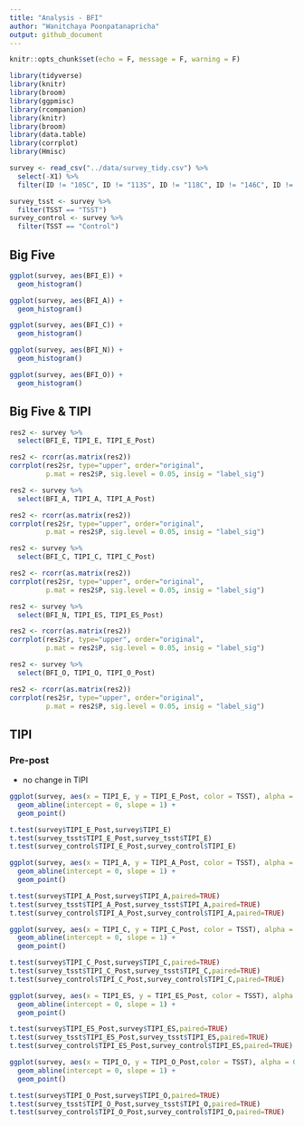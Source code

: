 ```yaml
---
title: "Analysis - BFI"
author: "Wanitchaya Poonpatanapricha"
output: github_document
---
```


```r
knitr::opts_chunk$set(echo = F, message = F, warning = F)

library(tidyverse)
library(knitr)
library(broom)
library(ggpmisc)
library(rcompanion)
library(knitr)
library(broom)
library(data.table)
library(corrplot)
library(Hmisc)
```

```r
survey <- read_csv("../data/survey_tidy.csv") %>%
  select(-X1) %>%
  filter(ID != "105C", ID != "113S", ID != "118C", ID != "146C", ID != "151C")

survey_tsst <- survey %>%
  filter(TSST == "TSST")
survey_control <- survey %>%
  filter(TSST == "Control")
```

## Big Five
```r
ggplot(survey, aes(BFI_E)) +
  geom_histogram()
```
```r
ggplot(survey, aes(BFI_A)) +
  geom_histogram()
```
```r
ggplot(survey, aes(BFI_C)) +
  geom_histogram()
```
```r
ggplot(survey, aes(BFI_N)) +
  geom_histogram()
```
```r
ggplot(survey, aes(BFI_O)) +
  geom_histogram()
```


## Big Five & TIPI
```r
res2 <- survey %>%
  select(BFI_E, TIPI_E, TIPI_E_Post)

res2 <- rcorr(as.matrix(res2))
corrplot(res2$r, type="upper", order="original", 
         p.mat = res2$P, sig.level = 0.05, insig = "label_sig")
```

```r
res2 <- survey %>%
  select(BFI_A, TIPI_A, TIPI_A_Post)

res2 <- rcorr(as.matrix(res2))
corrplot(res2$r, type="upper", order="original", 
         p.mat = res2$P, sig.level = 0.05, insig = "label_sig")
```

```r
res2 <- survey %>%
  select(BFI_C, TIPI_C, TIPI_C_Post)

res2 <- rcorr(as.matrix(res2))
corrplot(res2$r, type="upper", order="original", 
         p.mat = res2$P, sig.level = 0.05, insig = "label_sig")
```

```r
res2 <- survey %>%
  select(BFI_N, TIPI_ES, TIPI_ES_Post)

res2 <- rcorr(as.matrix(res2))
corrplot(res2$r, type="upper", order="original", 
         p.mat = res2$P, sig.level = 0.05, insig = "label_sig")
```

```r
res2 <- survey %>%
  select(BFI_O, TIPI_O, TIPI_O_Post)

res2 <- rcorr(as.matrix(res2))
corrplot(res2$r, type="upper", order="original", 
         p.mat = res2$P, sig.level = 0.05, insig = "label_sig")
```





## TIPI
### Pre-post
* no change in TIPI
```r
ggplot(survey, aes(x = TIPI_E, y = TIPI_E_Post, color = TSST), alpha = 0.5) +
  geom_abline(intercept = 0, slope = 1) +
  geom_point() 

t.test(survey$TIPI_E_Post,survey$TIPI_E)
t.test(survey_tsst$TIPI_E_Post,survey_tsst$TIPI_E)
t.test(survey_control$TIPI_E_Post,survey_control$TIPI_E)
```

```r
ggplot(survey, aes(x = TIPI_A, y = TIPI_A_Post, color = TSST), alpha = 0.5) +
  geom_abline(intercept = 0, slope = 1) +
  geom_point()

t.test(survey$TIPI_A_Post,survey$TIPI_A,paired=TRUE)
t.test(survey_tsst$TIPI_A_Post,survey_tsst$TIPI_A,paired=TRUE)
t.test(survey_control$TIPI_A_Post,survey_control$TIPI_A,paired=TRUE)
```

```r
ggplot(survey, aes(x = TIPI_C, y = TIPI_C_Post, color = TSST), alpha = 0.5) +
  geom_abline(intercept = 0, slope = 1) +
  geom_point()

t.test(survey$TIPI_C_Post,survey$TIPI_C,paired=TRUE)
t.test(survey_tsst$TIPI_C_Post,survey_tsst$TIPI_C,paired=TRUE)
t.test(survey_control$TIPI_C_Post,survey_control$TIPI_C,paired=TRUE)
```

```r
ggplot(survey, aes(x = TIPI_ES, y = TIPI_ES_Post, color = TSST), alpha = 0.5) +
  geom_abline(intercept = 0, slope = 1) +
  geom_point()

t.test(survey$TIPI_ES_Post,survey$TIPI_ES,paired=TRUE)
t.test(survey_tsst$TIPI_ES_Post,survey_tsst$TIPI_ES,paired=TRUE)
t.test(survey_control$TIPI_ES_Post,survey_control$TIPI_ES,paired=TRUE)
```

```r
ggplot(survey, aes(x = TIPI_O, y = TIPI_O_Post,color = TSST), alpha = 0.5) +
  geom_abline(intercept = 0, slope = 1) +
  geom_point()

t.test(survey$TIPI_O_Post,survey$TIPI_O,paired=TRUE)
t.test(survey_tsst$TIPI_O_Post,survey_tsst$TIPI_O,paired=TRUE)
t.test(survey_control$TIPI_O_Post,survey_control$TIPI_O,paired=TRUE)
```

